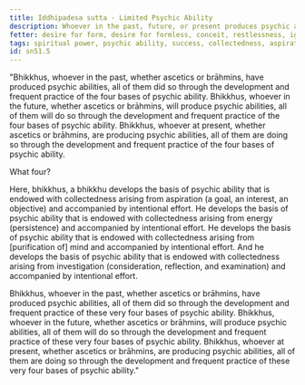 ```yaml
---
title: Iddhipadesa sutta - Limited Psychic Ability
description: Whoever in the past, future, or present produces psychic abilities, all of them do so through the development and frequent practice of the four bases of psychic ability.
fetter: desire for form, desire for formless, conceit, restlessness, ignorance
tags: spiritual power, psychic ability, success, collectedness, aspiration, persistence, energy, mind, investigation, reflection, close examination, sn, sn45-56, sn51
id: sn51.5
---
```


"Bhikkhus, whoever in the past, whether ascetics or brāhmins, have produced psychic abilities, all of them did so through the development and frequent practice of the four bases of psychic ability. Bhikkhus, whoever in the future, whether ascetics or brāhmins, will produce psychic abilities, all of them will do so through the development and frequent practice of the four bases of psychic ability. Bhikkhus, whoever at present, whether ascetics or brāhmins, are producing psychic abilities, all of them are doing so through the development and frequent practice of the four bases of psychic ability.

What four?

Here, bhikkhus, a bhikkhu develops the basis of psychic ability that is endowed with collectedness arising from aspiration (a goal, an interest, an objective) and accompanied by intentional effort. He develops the basis of psychic ability that is endowed with collectedness arising from energy (persistence) and accompanied by intentional effort. He develops the basis of psychic ability that is endowed with collectedness arising from [purification of] mind and accompanied by intentional effort. And he develops the basis of psychic ability that is endowed with collectedness arising from investigation (consideration, reflection, and examination) and accompanied by intentional effort.

Bhikkhus, whoever in the past, whether ascetics or brāhmins, have produced psychic abilities, all of them did so through the development and frequent practice of these very four bases of psychic ability. Bhikkhus, whoever in the future, whether ascetics or brāhmins, will produce psychic abilities, all of them will do so through the development and frequent practice of these very four bases of psychic ability. Bhikkhus, whoever at present, whether ascetics or brāhmins, are producing psychic abilities, all of them are doing so through the development and frequent practice of these very four bases of psychic ability."